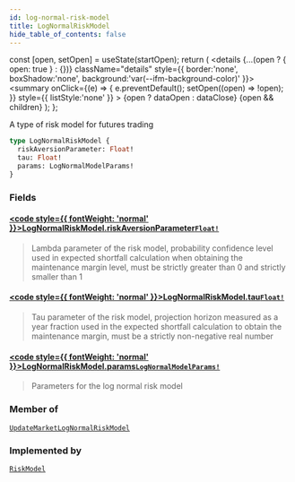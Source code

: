```yaml
---
id: log-normal-risk-model
title: LogNormalRiskModel
hide_table_of_contents: false
---
```







  const [open, setOpen] = useState(startOpen);
  return (
    <details {...(open ? { open: true } : {})} className="details" style={{ border:'none', boxShadow:'none', background:'var(--ifm-background-color)' }}>
      <summary
        onClick={(e) => {
          e.preventDefault();
          setOpen((open) => !open);
        }}
        style={{ listStyle:'none' }}
      >
      {open ? dataOpen : dataClose}
      </summary>
      {open && children}
    </details>
  );
};




A type of risk model for futures trading


```graphql
type LogNormalRiskModel {
  riskAversionParameter: Float!
  tau: Float!
  params: LogNormalModelParams!
}
```


### Fields

#### [<code style={{ fontWeight: 'normal' }}>LogNormalRiskModel.<b>riskAversionParameter</b></code>](#)<Bullet />[`Float!`](/testnet/api/graphql/scalars/float) <Badge class="secondary" text="non-null"/> <Badge class="secondary" text="scalar"/>
> Lambda parameter of the risk model, probability confidence level used in expected shortfall calculation when obtaining the maintenance margin level, must be strictly greater than 0 and strictly smaller than 1
> 

#### [<code style={{ fontWeight: 'normal' }}>LogNormalRiskModel.<b>tau</b></code>](#)<Bullet />[`Float!`](/testnet/api/graphql/scalars/float) <Badge class="secondary" text="non-null"/> <Badge class="secondary" text="scalar"/>
> Tau parameter of the risk model, projection horizon measured as a year fraction used in the expected shortfall calculation to obtain the maintenance margin, must be a strictly non-negative real number
> 

#### [<code style={{ fontWeight: 'normal' }}>LogNormalRiskModel.<b>params</b></code>](#)<Bullet />[`LogNormalModelParams!`](/testnet/api/graphql/objects/log-normal-model-params) <Badge class="secondary" text="non-null"/> <Badge class="secondary" text="object"/>
> Parameters for the log normal risk model
> 



### Member of

[`UpdateMarketLogNormalRiskModel`](/testnet/api/graphql/objects/update-market-log-normal-risk-model)  <Badge class="secondary" text="object"/>

### Implemented by

[`RiskModel`](/testnet/api/graphql/unions/risk-model)  <Badge class="secondary" text="union"/>

